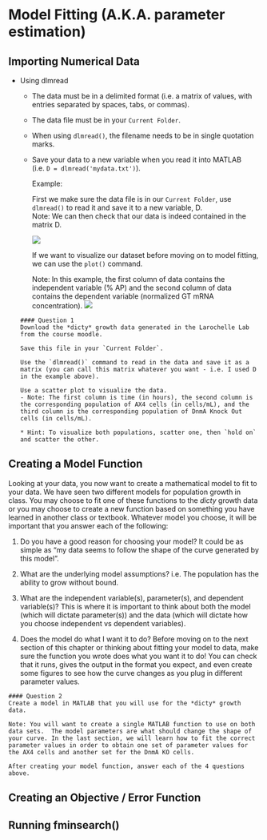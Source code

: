 # Model Fitting (A.K.A. parameter estimation)


## Importing Numerical Data

* Using dlmread

  + The data must be in a delimited format (i.e. a matrix of values, with entries separated by spaces, tabs, or commas).
  + The data file must be in your `Current Folder`.
  + When using `dlmread()`, the filename needs to be in single quotation marks.
  + Save your data to a new variable when you read it into MATLAB (i.e. `D = dlmread('mydata.txt')`).
  
    Example:
    
    First we make sure the data file is in our `Current Folder`, use `dlmread()` to read it and save it to a new variable, D.  
    Note: We can then check that our data is indeed contained in the matrix D.
    
    ![](import_GT.png)
    
    If we want to visualize our dataset before moving on to model fitting, we can use the `plot()` command.
    
    Note: In this example, the first column of data contains the independent variable (\% AP) and the second column of data contains the dependent variable (normalized GT mRNA concentration).
    ![](GT_figure.png)
  
  
  
  ```block
#### Question 1
  Download the *dicty* growth data generated in the Larochelle Lab from the course moodle.
  
  Save this file in your `Current Folder`.
  
  Use the `dlmread()` command to read in the data and save it as a matrix (you can call this matrix whatever you want - i.e. I used D in the example above).
  
  Use a scatter plot to visualize the data.  
  - Note: The first column is time (in hours), the second column is the corresponding population of AX4 cells (in cells/mL), and the third column is the corresponding population of DnmA Knock Out cells (in cells/mL).
  
  * Hint: To visualize both populations, scatter one, then `hold on` and scatter the other.
```


## Creating a Model Function

Looking at your data, you now want to create a mathematical model to fit to your data.  We have seen two different models for population growth in class.  You may choose to fit one of these functions to the *dicty* growth data or you may choose to create a new function based on something you have learned in another class or textbook.  Whatever model you choose, it will be important that you answer each of the following:

  1. Do you have a good reason for choosing your model?  It could be as simple as "my data seems to follow the shape of the curve generated by this model". 
  
  2. What are the underlying model assumptions?  i.e. The population has the ability to grow without bound.
  
  3. What are the independent variable(s), parameter(s), and dependent variable(s)?  This is where it is important to think about both the model (which will dictate parameter(s)) and the data (which will dictate how you choose independent vs dependent variables).
  
  4. Does the model do what I want it to do?  Before moving on to the next section of this chapter or thinking about fitting your model to data, make sure the function you wrote does what you want it to do!  You can check that it runs, gives the output in the format you expect, and even create some figures to see how the curve changes as you plug in different parameter values.

  ```block
#### Question 2
  Create a model in MATLAB that you will use for the *dicty* growth data.  
  
  Note: You will want to create a single MATLAB function to use on both data sets.  The model parameters are what should change the shape of your curve. In the last section, we will learn how to fit the correct parameter values in order to obtain one set of parameter values for the AX4 cells and another set for the DnmA KO cells.
  
  After creating your model function, answer each of the 4 questions above.
```

## Creating an Objective / Error Function

## Running fminsearch()
